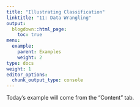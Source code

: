 ```yaml
---
title: "Illustrating Classification"
linktitle: "11: Data Wrangling"
output:
  blogdown::html_page:
    toc: true
menu:
  example:
    parent: Examples
    weight: 2
type: docs
weight: 1
editor_options:
  chunk_output_type: console
---
```


:::fyi

Today's example will come from the "Content" tab.


:::
